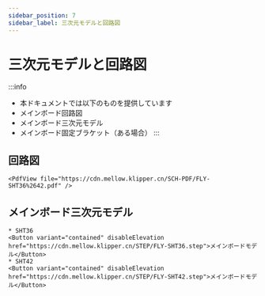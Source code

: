 ```yaml
---
sidebar_position: 7
sidebar_label: 三次元モデルと回路図
---
```


# 三次元モデルと回路図


:::info
* 本ドキュメントでは以下のものを提供しています
* メインボード回路図
* メインボード三次元モデル
* メインボード固定ブラケット（ある場合）
:::

## 回路図

    <PdfView file="https://cdn.mellow.klipper.cn/SCH-PDF/FLY-SHT36%2642.pdf" />


## メインボード三次元モデル
    * SHT36
    <Button variant="contained" disableElevation href="https://cdn.mellow.klipper.cn/STEP/FLY-SHT36.step">メインボードモデル</Button>
    * SHT42
    <Button variant="contained" disableElevation href="https://cdn.mellow.klipper.cn/STEP/FLY-SHT42.step">メインボードモデル</Button>